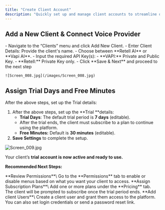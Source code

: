 ```yaml
---
title: "Create Client Account"
description: "Quickly set up and manage client accounts to streamline onboarding and provide personalized access to your platform. Add client details, integrate voice AI providers, and assign trial settings for a smooth start."
---
```


## **Add a New Client & Connect Voice Provider**

<Steps>
  <Step title="Log in to the Agency Panel" stepNumber={1} titleSize="p">
    - Navigate to the “Clients” menu and click Add New Client.
    - Enter Client Details: Provide the client's name.
  </Step>
  <Step title="Select AI Voice Provider" stepNumber={2} titleSize="p">
    - Choose between **Retell AI** or **Vapi AI**.
    - Input the required API Key(s):
      - **VAPI:** Private and Public Key.
      - **Retell:** Private Key only.
  </Step>
  <Step title="Save and Next" stepNumber={3} titleSize="p">
    - Click **Save & Next** and proceed to the next step

    ![Screen_008.jpg](/images/Screen_008.jpg)
  </Step>
</Steps>

## **Assign Trial Days and Free Minutes**

After the above steps, set up the Trial details:

1. After the above steps, set up the **Trial **details:
   - **Trial Days**: The default trial period is **7 days** (editable). 
   - After the trial ends, the client must subscribe to a plan to continue using the platform.
   - **Free Minutes:** Default is **30 minutes** (editable).
2. **Save Settings** to complete the setup.

![Screen_009.jpg](/images/Screen_009.jpg)

Your client’s **trial account is now active and ready to use.**

**Recommended Next Steps:**

<Check>
  **Review Permissions**\
  Go to the **Permissions** tab to enable or disable menus based on what you want your client to access.
</Check>

<Check>
  **Assign Subscription Plans**\
  Add one or more plans under the **Pricing** tab. The client will be prompted to subscribe once the trial period ends.
</Check>

<Check>
  **Add client Users**\
  Create a client user and grant them access to the platform. You can also set login credentials or send a password reset link.
</Check>